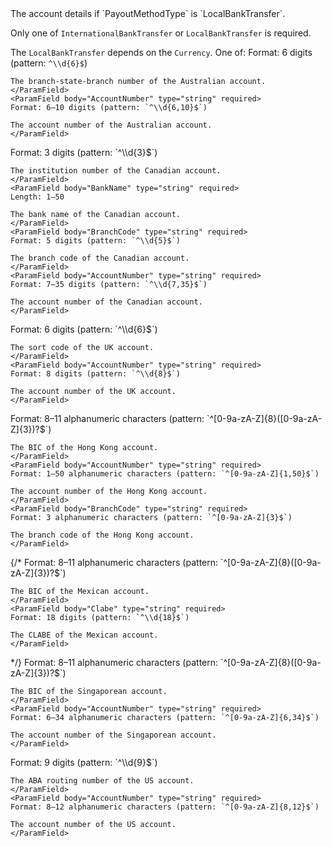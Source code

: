 
<ParamField body="LocalBankTransfer" type="object" required>
The account details if `PayoutMethodType` is `LocalBankTransfer`.

Only one of `InternationalBankTransfer` or `LocalBankTransfer` is required.

The `LocalBankTransfer` depends on the `Currency`. One of:
<Tabs>
<Tab title="AUD">
  <ParamField body="AUD" type="object" required>
  <Expandable title="properties" defaultOpen>
    <ParamField body="BSB" type="string" required>
    Format: 6 digits (pattern: `^\\d{6}$`)

    The branch-state-branch number of the Australian account.
    </ParamField>
    <ParamField body="AccountNumber" type="string" required>
    Format: 6–10 digits (pattern: `^\\d{6,10}$`)

    The account number of the Australian account.
    </ParamField>
  </Expandable>
  </ParamField>
</Tab>
<Tab title="CAD">
  <ParamField body="CAD" type="object" required>
  <Expandable title="properties" defaultOpen>
    <ParamField body="InstitutionNumber" type="string" required>
    Format: 3 digits (pattern: `^\\d{3}$`)
    
    The institution number of the Canadian account.
    </ParamField>
    <ParamField body="BankName" type="string" required>
    Length: 1–50

    The bank name of the Canadian account.
    </ParamField>
    <ParamField body="BranchCode" type="string" required>
    Format: 5 digits (pattern: `^\\d{5}$`)
    
    The branch code of the Canadian account.
    </ParamField>
    <ParamField body="AccountNumber" type="string" required>
    Format: 7–35 digits (pattern: `^\\d{7,35}$`)

    The account number of the Canadian account.
    </ParamField>
  </Expandable>
  </ParamField>
</Tab>
<Tab title="EUR">
  <ParamField body="EUR" type="object" required>
  <Expandable title="properties" defaultOpen>
    <IBAN_Recipient/>
  </Expandable>
  </ParamField>
</Tab>
<Tab title="GBP">
  <ParamField body="GBP" type="object" required>
  <Expandable title="properties" defaultOpen>
    <ParamField body="SortCode" type="string" required>
    Format: 6 digits (pattern: `^\\d{6}$`)

    The sort code of the UK account.
    </ParamField>
    <ParamField body="AccountNumber" type="string" required>
    Format: 8 digits (pattern: `^\\d{8}$`)
    
    The account number of the UK account.
    </ParamField>
  </Expandable>
  </ParamField>
</Tab>
<Tab title="HKD">
  <ParamField body="HKD" type="object" required>
  <Expandable title="properties" defaultOpen>
    <ParamField body="BIC" type="string" required>
    Format: 8–11 alphanumeric characters (pattern: `^[0-9a-zA-Z]{8}([0-9a-zA-Z]{3})?$`)

    The BIC of the Hong Kong account.
    </ParamField>
    <ParamField body="AccountNumber" type="string" required>
    Format: 1–50 alphanumeric characters (pattern: `^[0-9a-zA-Z]{1,50}$`)

    The account number of the Hong Kong account.
    </ParamField>
    <ParamField body="BranchCode" type="string" required>
    Format: 3 alphanumeric characters (pattern: `^[0-9a-zA-Z]{3}$`)

    The branch code of the Hong Kong account.
    </ParamField>
  </Expandable>
  </ParamField>
</Tab>
{/* <Tab title="MXN">
  <ParamField body="MXN" type="object" required>
  <Expandable title="properties" defaultOpen>
    <ParamField body="BIC" type="string" required>
    Format: 8–11 alphanumeric characters (pattern: `^[0-9a-zA-Z]{8}([0-9a-zA-Z]{3})?$`)

    The BIC of the Mexican account.
    </ParamField>
    <ParamField body="Clabe" type="string" required>
    Format: 18 digits (pattern: `^\\d{18}$`)

    The CLABE of the Mexican account.
    </ParamField>
  </Expandable>
  </ParamField>
</Tab> */}
<Tab title="SGD">
  <ParamField body="SGD" type="object" required>
  <Expandable title="properties" defaultOpen>
    <ParamField body="BIC" type="string" required>
    Format: 8–11 alphanumeric characters (pattern: `^[0-9a-zA-Z]{8}([0-9a-zA-Z]{3})?$`)

    The BIC of the Singaporean account.
    </ParamField>
    <ParamField body="AccountNumber" type="string" required>
    Format: 6–34 alphanumeric characters (pattern: `^[0-9a-zA-Z]{6,34}$`)

    The account number of the Singaporean account.
    </ParamField>
  </Expandable>
  </ParamField>
</Tab>
<Tab title="USD">
  <ParamField body="USD" type="object" required>
  <Expandable title="properties" defaultOpen>
    <ParamField body="ABA" type="string" required>
    Format: 9 digits (pattern: `^\\d{9}$`)

    The ABA routing number of the US account.
    </ParamField>
    <ParamField body="AccountNumber" type="string" required>
    Format: 8–12 alphanumeric characters (pattern: `^[0-9a-zA-Z]{8,12}$`)

    The account number of the US account.
    </ParamField>
  </Expandable>
  </ParamField>
</Tab>
</Tabs>
</ParamField>